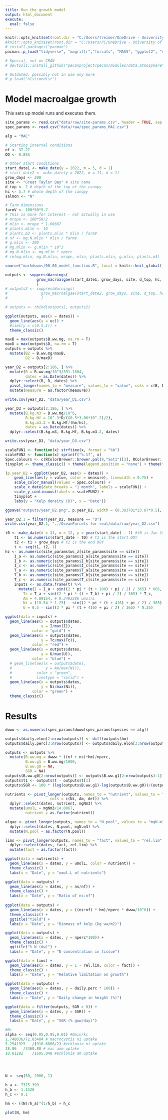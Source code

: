 ```yaml
---
title: Run the growth model
output: html_document
execute:
  eval: false
---
```


```r
knitr::opts_knit$set(root.dir = "C:/Users/treimer/OneDrive - University of Tasmania/Macroalgae growth & attenuation/R stuff - Growth")
#knitr::opts_knit$set(root.dir = "C:/Users/PC/OneDrive - University of Tasmania/Macroalgae growth & attenuation/R stuff")
# install.packages("pacman")
pacman::p_load("tidyverse", "magrittr","forcats", "MASS", "ggplot2", "car", "gamlss", "fitdistrplus", "statmod", "stats", "tweedie", "geosphere", "stringr", "ggmap", "scales", "kableExtra", "multcomp", "insight", "ggeffects", "plotrix", "Rmisc", "BSagri", "magick", "cowplot", "broom", "lubridate", "nlstools", "dplyr", "tidyr", "devtools", "readxl")

# Special, not on CRAN
# devtools::install_github("pecanproject/pecan/modules/data.atmosphere")

# Outdated, possibly not in use any more
# p_load("nlstimedist")
```

# Model macroalgae growth

This sets up model runs and executes them.

```r
site_params <- read.csv("data/raw/site-params.csv", header = TRUE, sep = ",")
spec_params <- read.csv("data/raw/spec_params_MAC.csv")
```

```r
alg = "MAC"

# Starting internal conditions
nf <- 37.27
QQ <- 0.855

# Other start conditions
start_date1 <- make_date(y = 2022, m = 5, d = 1)
# start_date2 <- make_date(y = 2022, m = 11, d = 1)
grow_days <- 200
site <- "Great Taylor Bay" # site name
d_top <- 2 # depth of the top of the canopy
hc <- 5.7 # whole depth of the canopy
salmon <- "N"

# Farm dimensions
farmV <- 100*50*5.7
# This is more for interest - not actually in use
# mrope <- 100*50/2
# mlin <- mrope * 1.66667
# plants.mlin <- 10
# plants.m3 <- plants.mlin * mlin / farmV
# nf <- mg.N.mlin * mlin / farmV
# g.mlin <- 200
# mg.mlin <- g.mlin * 10^3
# mg.N.mlin <- mg.mlin * nperc
# rm(mg.mlin, mg.N.mlin, mrope, mlin, plants.mlin, g.mlin, plants.m3)

```

```r
source("markdowns/00_00_model_function.R", local = knitr::knit_global())

outputs <- suppressWarnings(
              grow_macroalgae(start_date1, grow_days, site, d_top, hc, farmV, salmon, alg, nf, QQ, site_params, spec_params)
              )
# outputs2 <- suppressWarnings(
#               grow_macroalgae(start_date2, grow_days, site, d_top, hc, farmV, salmon, alg, nf, QQ, site_params, spec_params)
#               )

# outputs <- rbind(outputs1, outputs2)

ggplot(outputs, aes(x = dates)) +
  geom_line(aes(y = uc)) +
  #lims(y = c(0.5,1)) +
  theme_classic()

maxB = max(outputs$B.ww.mg, na.rm = T)
maxD = max(outputs$D, na.rm = T)
outputs = outputs %>% 
  mutate(B2 = B.ww.mg/maxB,
         D2 = D/maxD)

year_D2 = outputs[2:186, ] %>% 
  mutate(B = B.ww.mg/10^3/391.1804,
         dates = as.Date(dates)) %>% 
  dplyr::select(B, D, dates) %>% 
  pivot_longer(names_to = "measure", values_to = "value", cols = c(B, D)) %>% 
  mutate(measure = as.factor(measure))

write.csv(year_D2, "data/year_D1.csv")

year_D3 = outputs[2:186, ] %>% 
  mutate(B.kg.m3 = B.ww.mg/10^6,
         B.kg.Hf = 10^-3*D/((0.5*3.06*10^-2)/2),
         B.kg.m3.2 = B.kg.Hf/(hm/hc),
         dates = as.Date(dates)) %>% 
  dplyr::select(B.kg.m3, B.kg.Hf, B.kg.m3.2, dates)

write.csv(year_D3, "data/year_D3.csv")
```

```r
scaleFUN1 <- function(x) strftime(x, format = "%b")
scaleFUN2 <- function(x) sprintf("%.1f", x)
Spec.colours <- c(RColorBrewer::brewer.pal(8,"Set1")[3], RColorBrewer::brewer.pal(8,"Set1")[1])
tinyplot <- theme_classic() + theme(legend.position = "none") + theme(text = element_text(size = 16, family = "sans", colour = "black"))

(p.year_D2 = ggplot(year_D2, aes(x = dates)) +
    geom_line(aes(y = value, color = measure), linewidth = 0.75) +
    scale_color_manual(values = Spec.colours) +
    scale_x_date(date_breaks = "1 month", labels = scaleFUN1) + 
    scale_y_continuous(labels = scaleFUN2) +
    tinyplot + 
    labs(y = "Kelp density (D)", x = "Date"))

ggsave("outputs/year_D2.png", p.year_D2, width = (0.393701*23.87*0.5), height = (0.393701*23.87*0.5)/1.1, unit = "in")

year_D2.1 = filter(year_D2, measure == "D")
write.csv(year_D2.1, "../OceanParcels for real/data/raw/year_D2.csv")
```

```r
t0 <- make_date(d = 31, m = 12, y = year(start_date) - 1) #t0 is Jan 1st
    t1 <- as.numeric(start_date - t0) # t1 is the start DOY
    t2 <- t1 + grow_days # t2 is the end DOY
    t <- seq(t1, t2, 1)
hz <- as.numeric(site_params$wc_z[site_params$site == site])
    I_a <- as.numeric(site_params$I_a[site_params$site == site])
    I_b <- as.numeric(site_params$I_b[site_params$site == site])
    I_c <- as.numeric(site_params$I_c[site_params$site == site])
    T_a <- as.numeric(site_params$T_a[site_params$site == site])
    T_b <- as.numeric(site_params$T_b[site_params$site == site])
    T_c <- as.numeric(site_params$T_c[site_params$site == site])
    inputs <- as.data.frame(t) %>%
      mutate(I = I_a + sin((2 * pi * (t + 100) + pi / 2) / 365) * 605,
        Tc = T_a + sin((2 * pi * (t + T_b) + pi / 2) / 365) * T_c,
        Am = 4.89154, # 0.3492286 umol/L
        Ni = (18.54 * 1.25) - sin((2 * pi * (t + 416) + pi / 2) / 365) * 20.81,
        U = 0.5 - sin((2 * pi * (t + 416) + pi / 2) / 365) * 0.25)

ggplot(data = inputs) +
  geom_line(aes(x = outputs$dates,
                y = I/max(I)),
            color = "gold") +
  geom_line(aes(x = outputs$dates,
                y = Tc/max(Tc)),
            color = "red") +
  geom_line(aes(x = outputs$dates,
                y = U/max(U)),
            color = "blue") +
  # geom_line(aes(x = outputs$dates,
  #               y = Am/max(Ni)),
  #           color = "green",
  #           linetype = "solid") +
  geom_line(aes(x = outputs$dates,
                y = Ni/max(Ni)),
            color = "green") +
  theme_classic()
```

# Results

```r
dwww <- as.numeric(spec_params$dwww[spec_params$species == alg])

outputs$daily.elon[2:nrow(outputs)] <- diff(outputs$hm)
outputs$daily.perc[3:nrow(outputs)] <- outputs$daily.elon[3:nrow(outputs)] / outputs$hm[2:nrow(outputs)-1]

outputs <- outputs %>%
  mutate(B.ww.mg = dwww * ((nf + ns)*hm)/nperc,
         B.ww.g1 = B.ww.mg/1000,
         B.ww.g0 = NA,
         SGR = NA)
outputs$B.ww.g0[2:nrow(outputs)] <- outputs$B.ww.g1[2:nrow(outputs)-1]
outputs$t1 <- outputs$t - outputs$t[1]
outputs$SGR <- 100 * (log(outputs$B.ww.g1)-log(outputs$B.ww.g0))/(outputs$t1)

nutrients <- pivot_longer(outputs, names_to = "nutrient", values_to = "mgNm3", 
                    cols = c(Ni, Am, det)) %>%
  dplyr::select(dates, nutrient, mgNm3) %>% 
  mutate(umolL = mgNm3/14.0067,
         nutrient = as.factor(nutrient))

algae <- pivot_longer(outputs, names_to = "N.pool", values_to = "mgN.m3", cols = c(ns, nf)) %>% 
  dplyr::select(dates, N.pool, mgN.m3) %>% 
  mutate(N.pool = as.factor(N.pool))

lims <- pivot_longer(outputs, names_to = "fact", values_to = "rel.lim", cols = c(uc, Tlim, Qlim, Ilim)) %>%
  dplyr::select(dates, fact, rel.lim) %>% 
  mutate(fact = as.factor(fact))
```

```r
ggplot(data = nutrients) +
  geom_line(aes(x = dates, y = umolL, color = nutrient)) +
  theme_classic() +
  labs(x = "Date", y = "umol.L of nutrients")

ggplot(data = outputs) +
  geom_line(aes(x = dates, y = ns/nf)) +
  theme_classic() +
  labs(x = "Date", y = "Ratio of ns:nf")
  
ggplot(data = outputs) +
  geom_line(aes(x = dates, y = ((ns+nf) * hm)/nperc * dwww/10^6)) +
  theme_classic() +
  ggtitle("Yield") +
  labs(x = "Date", y = "Biomass of kelp (kg ww/m2)")

ggplot(data = outputs) +
  geom_line(aes(x = dates, y = nperc*100)) +
  theme_classic() +
  ggtitle("% N (dw)") +
  labs(x = "Date", y = "N concentration in tissue")

ggplot(data = lims) +
  geom_line(aes(x = dates, y = 1 - rel.lim, color = fact)) +
  theme_classic() +
  labs(x = "Date", y = "Relative limitation on growth")

ggplot(data = outputs) +
  geom_line(aes(x = dates, y = daily.perc * 100)) +
  theme_classic() +
  labs(x = "Date", y = "Daily change in height (%)")

ggplot(data = filter(outputs, SGR > 0)) +
  geom_line(aes(x = dates, y = SGR)) +
  theme_classic() +
  labs(x = "Date", y = "SGR (% gww/day)")
```

```r
#Ni
alpha <- seq(0.05,0.95,0.01) #Qmin/kc
1.748036/72.83484 # macrocystis ni uptake
5.2541925	/(910.6806/2) #ecklonia ni uptake
38.86	/3460.80 # mac amm uptake
10.81282	/1605.048 #ecklonia am uptake


  
  
N <- seq(50, 2000, 1)

h_a <- 7375.399
h_b <- 1.1520
h_c <- 0.1

hm <- ((N)/h_a)^(1/h_b) + h_c

plot(N, hm)
```
